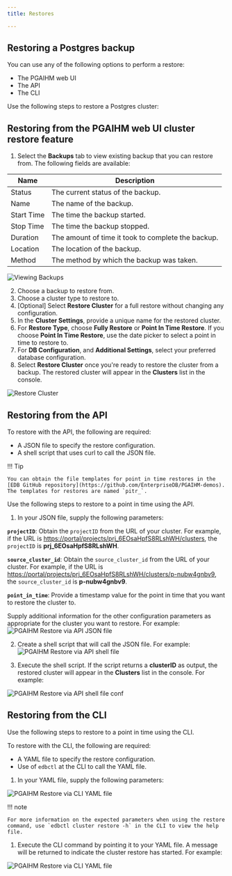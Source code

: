 ```yaml
---
title: Restores

---
```


## Restoring a Postgres backup

You can use any of the following options to perform a restore:

-   The PGAIHM web UI
-   The API
-   The CLI

Use the following steps to restore a Postgres cluster:

## Restoring from the PGAIHM web UI cluster restore feature

1.  Select the **Backups** tab to view existing backup that you can restore from.  The following fields are available:

| Name       | Description                                        |
| ---------- | -------------------------------------------------- |
| Status     | The current status of the backup.                  |
| Name       | The name of the backup.                            |
| Start Time | The time the backup started.                       |
| Stop Time  | The time the backup stopped.                       |
| Duration   | The amount of time it took to complete the backup. |
| Location   | The location of the backup.                        |
| Method     | The method by which the backup was taken.          |

![Viewing Backups](../../images/PGAIHM-restores-img1.png)

2.  Choose a backup to restore from.
3.  Choose a cluster type to restore to.
4.  [Optional] Select **Restore Cluster** for a full restore without changing any configuration.
5.  In the **Cluster Settings**, provide a unique name for the restored cluster.
6.  For **Restore Type**, choose **Fully Restore** or **Point In Time Restore**.  If you choose **Point In Time Restore**, use the date picker to select a point in time to restore to.
7.  For **DB Configuration**, and **Additional Settings**, select your preferred database configuration.
8.  Select **Restore Cluster** once you're ready to restore the cluster from a backup.  The restored cluster will appear in the **Clusters** list in the console.

![Restore Cluster](../../images/PGAIHM-restores-img2.png)

## Restoring from the API

To restore with the API, the following are required:

-   A JSON file to specify the restore configuration.
-   A shell script that uses curl to call the JSON file.

!!! Tip

    You can obtain the file templates for point in time restores in the [EDB GitHub repository](https://github.com/EnterpriseDB/PGAIHM-demos).  The templates for restores are named `pitr_`.

Use the following steps to restore to a point in time using the API.

1.  In your JSON file, supply the following parameters:

**`projectID`**:   Obtain the `projectID` from the URL of your cluster.  For example, if the URL is <https://portal/projects/prj_6EOsaHpfS8RLshWH/clusters>, the `projectID` is **prj_6EOsaHpfS8RLshWH**.

**`source_cluster_id`**:  Obtain the `source_cluster_id` from the URL of your cluster.  For example, if the URL is <https://portal/projects/prj_6EOsaHpfS8RLshWH/clusters/p-nubw4gnbv9>, the `source_cluster_id` is **p-nubw4gnbv9**.

**`point_in_time`**:   Provide a timestamp value for the point in time that you want to restore the cluster to.

Supply additional information for the other configuration parameters as appropriate for the cluster you want to restore.  For example:
![PGAIHM Restore via API JSON file](../../images/PGAIHM-restores-pitr-api-1.png)

2.  Create a shell script that will call the JSON file.  For example:
    ![PGAIHM Restore via API shell file](../../images/PGAIHM-restores-pitr-api-2.png)

3.  Execute the shell script.  If the script returns a **clusterID** as output, the restored cluster will appear in the **Clusters** list in the console.  For example:

![PGAIHM Restore via API shell file conf](../../images/PGAIHM-restores-pitr-api-3.png)

## Restoring from the CLI

Use the following steps to restore to a point in time using the CLI.

To restore with the CLI, the following are required:

-   A YAML file to specify the restore configuration.
-   Use of `edbctl` at the CLI to call the YAML file.

1.  In your YAML file, supply the following parameters:

![PGAIHM Restore via CLI YAML file](../../images/PGAIHM-restores-pitr-cli-1.png)

!!! note

    For more information on the expected parameters when using the restore command, use `edbctl cluster restore -h` in the CLI to view the help file.

1.  Execute the CLI command by pointing it to your YAML file.  A message will be returned to indicate the cluster restore has started. For example:

![PGAIHM Restore via CLI YAML file](../../images/PGAIHM-restores-pitr-cli-2.png)
